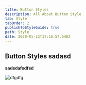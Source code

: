 ```yaml
---
title: Button Styles
description: All About Button Style
tab: Style
tabOrder: 2
publishToStyleGuide: true
path: Style
date: 2020-05-22T17:16:57.540Z
---
```

## Button Styles sadasd

**sadsdafsdfsd**

![dfgdfg](/assets/high_resolution_wallpaper_background_id_77700200424.jpg)